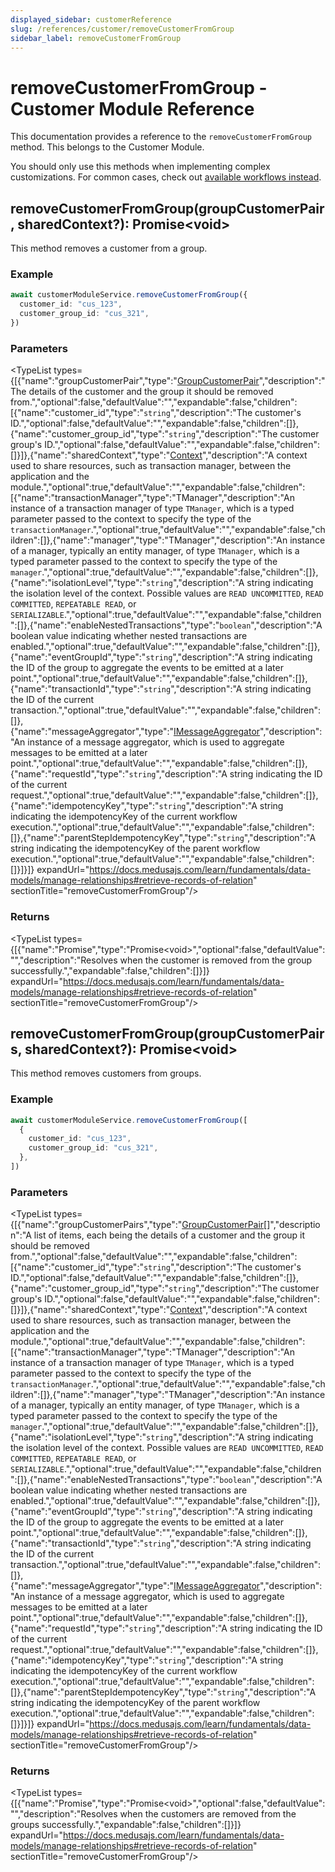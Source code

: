 ```yaml
---
displayed_sidebar: customerReference
slug: /references/customer/removeCustomerFromGroup
sidebar_label: removeCustomerFromGroup
---
```



# removeCustomerFromGroup - Customer Module Reference

This documentation provides a reference to the `removeCustomerFromGroup` method. This belongs to the Customer Module.

<Note>

You should only use this methods when implementing complex customizations. For common cases, check out [available workflows instead](/medusa-workflows-reference).

</Note>

## removeCustomerFromGroup(groupCustomerPair, sharedContext?): Promise&#60;void&#62;

This method removes a customer from a group.

### Example

```ts
await customerModuleService.removeCustomerFromGroup({
  customer_id: "cus_123",
  customer_group_id: "cus_321",
})
```

### Parameters

<TypeList types={[{"name":"groupCustomerPair","type":"[GroupCustomerPair](../../../interfaces/customer.GroupCustomerPair/page.mdx)","description":"The details of the customer and the group it should be removed from.","optional":false,"defaultValue":"","expandable":false,"children":[{"name":"customer_id","type":"`string`","description":"The customer's ID.","optional":false,"defaultValue":"","expandable":false,"children":[]},{"name":"customer_group_id","type":"`string`","description":"The customer group's ID.","optional":false,"defaultValue":"","expandable":false,"children":[]}]},{"name":"sharedContext","type":"[Context](../../../interfaces/customer.Context/page.mdx)","description":"A context used to share resources, such as transaction manager, between the application and the module.","optional":true,"defaultValue":"","expandable":false,"children":[{"name":"transactionManager","type":"TManager","description":"An instance of a transaction manager of type `TManager`, which is a typed parameter passed to the context to specify the type of the `transactionManager`.","optional":true,"defaultValue":"","expandable":false,"children":[]},{"name":"manager","type":"TManager","description":"An instance of a manager, typically an entity manager, of type `TManager`, which is a typed parameter passed to the context to specify the type of the `manager`.","optional":true,"defaultValue":"","expandable":false,"children":[]},{"name":"isolationLevel","type":"`string`","description":"A string indicating the isolation level of the context. Possible values are `READ UNCOMMITTED`, `READ COMMITTED`, `REPEATABLE READ`, or `SERIALIZABLE`.","optional":true,"defaultValue":"","expandable":false,"children":[]},{"name":"enableNestedTransactions","type":"`boolean`","description":"A boolean value indicating whether nested transactions are enabled.","optional":true,"defaultValue":"","expandable":false,"children":[]},{"name":"eventGroupId","type":"`string`","description":"A string indicating the ID of the group to aggregate the events to be emitted at a later point.","optional":true,"defaultValue":"","expandable":false,"children":[]},{"name":"transactionId","type":"`string`","description":"A string indicating the ID of the current transaction.","optional":true,"defaultValue":"","expandable":false,"children":[]},{"name":"messageAggregator","type":"[IMessageAggregator](../../../interfaces/customer.IMessageAggregator/page.mdx)","description":"An instance of a message aggregator, which is used to aggregate messages to be emitted at a later point.","optional":true,"defaultValue":"","expandable":false,"children":[]},{"name":"requestId","type":"`string`","description":"A string indicating the ID of the current request.","optional":true,"defaultValue":"","expandable":false,"children":[]},{"name":"idempotencyKey","type":"`string`","description":"A string indicating the idempotencyKey of the current workflow execution.","optional":true,"defaultValue":"","expandable":false,"children":[]},{"name":"parentStepIdempotencyKey","type":"`string`","description":"A string indicating the idempotencyKey of the parent workflow execution.","optional":true,"defaultValue":"","expandable":false,"children":[]}]}]} expandUrl="https://docs.medusajs.com/learn/fundamentals/data-models/manage-relationships#retrieve-records-of-relation" sectionTitle="removeCustomerFromGroup"/>

### Returns

<TypeList types={[{"name":"Promise","type":"Promise&#60;void&#62;","optional":false,"defaultValue":"","description":"Resolves when the customer is removed from the group successfully.","expandable":false,"children":[]}]} expandUrl="https://docs.medusajs.com/learn/fundamentals/data-models/manage-relationships#retrieve-records-of-relation" sectionTitle="removeCustomerFromGroup"/>

## removeCustomerFromGroup(groupCustomerPairs, sharedContext?): Promise&#60;void&#62;

This method removes customers from groups.

### Example

```ts
await customerModuleService.removeCustomerFromGroup([
  {
    customer_id: "cus_123",
    customer_group_id: "cus_321",
  },
])
```

### Parameters

<TypeList types={[{"name":"groupCustomerPairs","type":"[GroupCustomerPair](../../../interfaces/customer.GroupCustomerPair/page.mdx)[]","description":"A list of items, each being the details of a customer and the group it should be removed from.","optional":false,"defaultValue":"","expandable":false,"children":[{"name":"customer_id","type":"`string`","description":"The customer's ID.","optional":false,"defaultValue":"","expandable":false,"children":[]},{"name":"customer_group_id","type":"`string`","description":"The customer group's ID.","optional":false,"defaultValue":"","expandable":false,"children":[]}]},{"name":"sharedContext","type":"[Context](../../../interfaces/customer.Context/page.mdx)","description":"A context used to share resources, such as transaction manager, between the application and the module.","optional":true,"defaultValue":"","expandable":false,"children":[{"name":"transactionManager","type":"TManager","description":"An instance of a transaction manager of type `TManager`, which is a typed parameter passed to the context to specify the type of the `transactionManager`.","optional":true,"defaultValue":"","expandable":false,"children":[]},{"name":"manager","type":"TManager","description":"An instance of a manager, typically an entity manager, of type `TManager`, which is a typed parameter passed to the context to specify the type of the `manager`.","optional":true,"defaultValue":"","expandable":false,"children":[]},{"name":"isolationLevel","type":"`string`","description":"A string indicating the isolation level of the context. Possible values are `READ UNCOMMITTED`, `READ COMMITTED`, `REPEATABLE READ`, or `SERIALIZABLE`.","optional":true,"defaultValue":"","expandable":false,"children":[]},{"name":"enableNestedTransactions","type":"`boolean`","description":"A boolean value indicating whether nested transactions are enabled.","optional":true,"defaultValue":"","expandable":false,"children":[]},{"name":"eventGroupId","type":"`string`","description":"A string indicating the ID of the group to aggregate the events to be emitted at a later point.","optional":true,"defaultValue":"","expandable":false,"children":[]},{"name":"transactionId","type":"`string`","description":"A string indicating the ID of the current transaction.","optional":true,"defaultValue":"","expandable":false,"children":[]},{"name":"messageAggregator","type":"[IMessageAggregator](../../../interfaces/customer.IMessageAggregator/page.mdx)","description":"An instance of a message aggregator, which is used to aggregate messages to be emitted at a later point.","optional":true,"defaultValue":"","expandable":false,"children":[]},{"name":"requestId","type":"`string`","description":"A string indicating the ID of the current request.","optional":true,"defaultValue":"","expandable":false,"children":[]},{"name":"idempotencyKey","type":"`string`","description":"A string indicating the idempotencyKey of the current workflow execution.","optional":true,"defaultValue":"","expandable":false,"children":[]},{"name":"parentStepIdempotencyKey","type":"`string`","description":"A string indicating the idempotencyKey of the parent workflow execution.","optional":true,"defaultValue":"","expandable":false,"children":[]}]}]} expandUrl="https://docs.medusajs.com/learn/fundamentals/data-models/manage-relationships#retrieve-records-of-relation" sectionTitle="removeCustomerFromGroup"/>

### Returns

<TypeList types={[{"name":"Promise","type":"Promise&#60;void&#62;","optional":false,"defaultValue":"","description":"Resolves when the customers are removed from the groups successfully.","expandable":false,"children":[]}]} expandUrl="https://docs.medusajs.com/learn/fundamentals/data-models/manage-relationships#retrieve-records-of-relation" sectionTitle="removeCustomerFromGroup"/>
